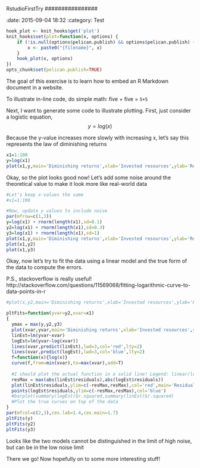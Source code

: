 RstudioFirstTry
################

:date: 2015-09-04 18:32
:category: Test


```r
hook_plot <- knit_hooks$get('plot')
knit_hooks$set(plot=function(x, options) {
    if (!is.null(options$pelican.publish) && options$pelican.publish) {
        x <- paste0("{filename}", x)
    }
    hook_plot(x, options)
})
opts_chunk$set(pelican.publish=TRUE)
```

The goal of this exercise is to learn how to embed an R Markdown document in a website.

To illustrate in-line code, do simple math: 
five + five = `5+5`

Next, I want to generate some code to illustrate plotting. First, just consider a logistic equation, $$y=log(x)$$

Because the y-value increases more slowly with increasing x, let's say this represents the law of diminishing returns

```r
x1=1:100
y=log(x1)
plot(x1,y,main='Diminishing returns',xlab='Invested resources',ylab='Return on investment',font.lab=2)
```

Okay, so the plot looks good now! Let's add some noise around the theoretical value to make it look more like real-world data

```r
#Let's keep x-values the same
#x1=1:100

#Now, update y values to include noise
par(mfrow=c(1,3))
y=log(x1) + rnorm(length(x1),sd=0.1)
y2=log(x1) + rnorm(length(x1),sd=0.3)
y3=log(x1) + rnorm(length(x1),sd=1)
plot(x1,y,main='Diminishing returns',xlab='Invested resources',ylab='Return on investment',font.lab=2)
plot(x1,y2)
plot(x1,y3)
```


Okay, now let's try to fit the data using a linear model and the true form of the data to compute the errors.

P.S., stackoverflow is really useful!
http://stackoverflow.com/questions/11569068/fitting-logarithmic-curve-to-data-points-in-r

```r
#plot(x,y2,main='Diminishing returns',xlab='Invested resources',ylab='Return on investment',font.lab=2)

pltFits=function(yvar=y2,xvar=x1)
{
  ymax = max(y,y2,y3)
  plot(xvar,yvar,main='Diminishing returns',xlab='Invested resources',ylab='Return on investment',font.lab=2,ylim=c(0,ymax))
  linEst=lm(yvar~xvar)
  logEst=lm(yvar~log(xvar))
  lines(xvar,predict(linEst),lwd=3,col='red',lty=2)
  lines(xvar,predict(logEst),lwd=3,col='blue',lty=2)
  f=function(x){log(x)}
  curve(f,from=min(xvar),to=max(xvar),add=T)
  
  #I should plot the actual function in a solid line! Legend: linear/log estimates and true function
  resMax = max(abs(linEst$residuals),abs(logEst$residuals))
  plot(linEst$residuals,ylim=c(-resMax,resMax),col='red',main='Residuals',xlab='Invested resources',ylab='Residuals',font.lab=2)
  points(logEst$residuals,ylim=c(-resMax,resMax),col='blue')
  #barplot(summary(logEst)$r.squared,summary(linEst)$r.squared)
  #Plot the true curves on top of the data
}
par(mfcol=c(2,3),cex.lab=1.4,cex.main=1.7)
pltFits(y)
pltFits(y2)
pltFits(y3)

```

Looks like the two models cannot be distinguished in the limit of high noise, but can be in the low noise limit

There we go! Now hopefully on to some more interesting stuff!
